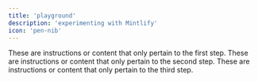 ```yaml
---
title: 'playground'
description: 'experimenting with Mintlify'
icon: 'pen-nib'
---
```


<Steps>
  <Step title="First Step" titleSize="h2" id="first-step">
    These are instructions or content that only pertain to the first step.
  </Step>
  <Step title="Second Step" titleSize="h2" id="second-step">
    These are instructions or content that only pertain to the second step.
  </Step>
  <Step title="Third Step" titleSize="h2" id="third-step">
    These are instructions or content that only pertain to the third step.
  </Step>
</Steps>
